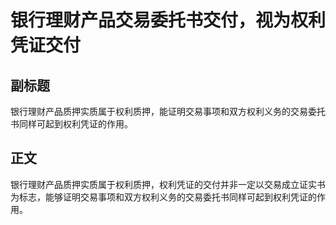 # 银行理财产品交易委托书交付，视为权利凭证交付
## 副标题
银行理财产品质押实质属于权利质押，能证明交易事项和双方权利义务的交易委托书同样可起到权利凭证的作用。
## 正文
银行理财产品质押实质属于权利质押，权利凭证的交付并非一定以交易成立证实书为标志，能够证明交易事项和双方权利义务的交易委托书同样可起到权利凭证的作用。